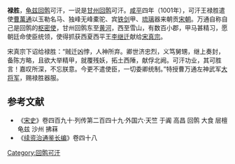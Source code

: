 '''禄胜'''，[[龟兹回鹘|龟兹回鹘]]可汗，一说是[[甘州回鹘|甘州回鹘]]可汗。[[咸平|咸平]]四年（1001年），可汗王禄胜遣使[[曹萬通|曹萬通]]以玉勒名马、独峰无峰橐驼、宾[[铁|铁]][[剑|剑]]甲、[[琉璃|琉璃]]器来朝贡[[宋朝|宋朝]]。万通自称自己是回鹘的[[枢密使|枢密使]]，甘州回鹘东至[[黄河|黄河]]，西至雪山，有数百小郡，甲马甚精习，愿朝廷命使臣统领，使得抓获西夏西平王[[李继迁|李继迁]]献给[[宋真宗|宋真宗]]。

宋真宗下诏给禄胜：“贼迁凶悖，人神所弃。卿世济忠烈，义笃舅甥，继上奏封，备陈方略，且欲大举精甲，就覆残妖，拓土西陲，献俘北阙。可汗功业，其可胜言！嘉叹所深，不忘朕意。今更不遣使臣，一切委卿统制。”特授曹万通左神武军[[大将军|大将军]]，赐禄胜器服。

==参考文献==
*《[[宋史|宋史]]》卷四百九十·列传第二百四十九·外国六·天竺 于阗 高昌 回鹘 大食 层檀 龟兹 沙州 拂菻
*《[[续资治通鉴长编|续资治通鉴长编]]》卷四十八

[[Category:回鹘可汗|Category:回鹘可汗]]